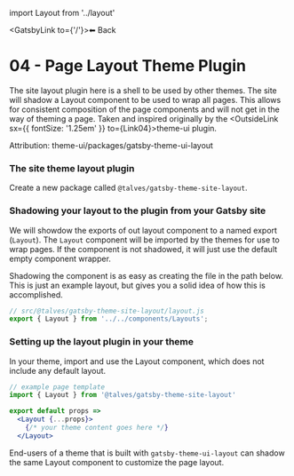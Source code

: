 ﻿import Layout from '../layout'



<GatsbyLink to={'/'}>⬅ Back</GatsbyLink>

# <OutsideLink to={Link04}>04 - Page Layout Theme Plugin</OutsideLink>

The site layout plugin here is a shell to be used by other themes. The site will shadow a Layout component to be used to wrap all pages. This allows for consistent composition of the page components and will not get in the way of theming a page. Taken and inspired originally by the <OutsideLink sx={{ fontSize: '1.25em' }} to={Link04}>theme-ui</OutsideLink> plugin.

Attribution: theme-ui/packages/gatsby-theme-ui-layout

### The site theme layout plugin

Create a new package called `@talves/gatsby-theme-site-layout`.


### Shadowing your layout to the plugin from your Gatsby site

We will showdow the exports of out layout component to a named export (`Layout`). The `Layout` component will be imported by the themes for use to wrap pages. If the component is not shadowed, it will just use the default empty component wrapper.

Shadowing the component is as easy as creating the file in the path below. This is just an example layout, but gives you a solid idea of how this is accomplished.

```js
// src/@talves/gatsby-theme-site-layout/layout.js
export { Layout } from '../../components/Layouts';
```

### Setting up the layout plugin in your theme

In your theme, import and use the Layout component, which does not include any default layout.

```jsx
// example page template
import { Layout } from '@talves/gatsby-theme-site-layout'

export default props =>
  <Layout {...props}>
    {/* your theme content goes here */}
  </Layout>
```

End-users of a theme that is built with `gatsby-theme-ui-layout` can shadow the same Layout component to customize the page layout.
